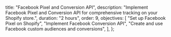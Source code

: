   title: "Facebook Pixel and Conversion API",
  description:
    "Implement Facebook Pixel and Conversion API for comprehensive tracking on your Shopify store.",
  duration: "2 hours",
  order: 9,
  objectives: [
    "Set up Facebook Pixel on Shopify",
    "Implement Facebook Conversion API",
    "Create and use Facebook custom audiences and conversions",
  ],
};
